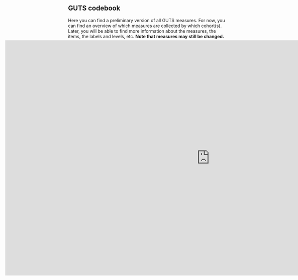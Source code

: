 ## GUTS codebook

Here you can find a preliminary version of all GUTS measures. For now, you can find an overview of which measures are collected by which cohort(s). Later, you will be able to find more information about the measures, the items, the labels and levels, etc. **Note that measures may still be changed.**

<iframe src="https://muldersf.github.io/guts-rdm-codebook/" frameborder="no" scrolling="yes" width="1300px" height="750px" style="-webkit-transform:scale(1);-moz-transform-scale(1);margin-left: -200px; margin-top: -10px">

</iframe>
